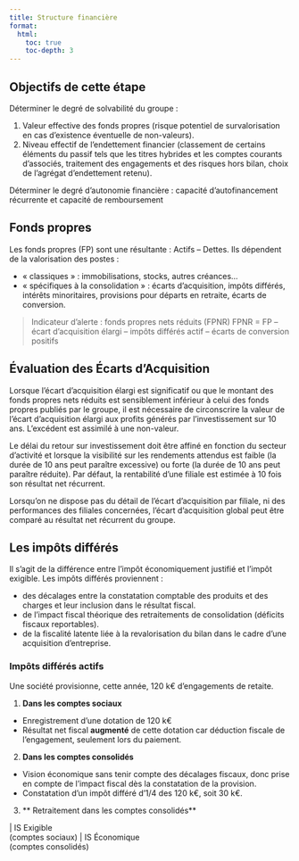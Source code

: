 ```yaml
---
title: Structure financière
format: 
  html: 
    toc: true
    toc-depth: 3
---
```


## Objectifs de cette étape

Déterminer le degré de solvabilité du groupe :

1. Valeur effective des fonds propres (risque potentiel de survalorisation en cas d’existence éventuelle de non-valeurs).
2. Niveau effectif de l’endettement financier (classement de certains éléments du passif tels que les titres hybrides 	et les comptes courants d’associés, traitement des 	engagements et des risques hors bilan, choix de l’agrégat d’endettement retenu).

Déterminer le degré d’autonomie financière : capacité d’autofinancement récurrente et capacité de remboursement

## Fonds propres

Les fonds propres (FP) sont une résultante : Actifs – Dettes. Ils dépendent de la valorisation des postes :

- « classiques » : immobilisations, stocks, autres créances…
- « spécifiques à la consolidation » : écarts d’acquisition, impôts différés, intérêts minoritaires, provisions pour départs en retraite, écarts de conversion.

> Indicateur d’alerte : fonds propres nets réduits (FPNR)
> FPNR = FP – écart d’acquisition élargi – impôts différés actif – écarts de conversion positifs

## Évaluation des Écarts d’Acquisition

Lorsque l’écart d’acquisition élargi est significatif ou que le montant des fonds propres nets réduits est sensiblement inférieur à celui des fonds propres publiés par le groupe, il est nécessaire de circonscrire la valeur de l’écart d’acquisition élargi aux profits générés par l’investissement sur 10 ans. L’excédent est assimilé à une non-valeur.

Le délai du retour sur investissement doit être affiné en fonction du secteur d’activité et lorsque la visibilité sur les rendements attendus est faible (la durée de 10 ans peut paraître excessive) ou forte (la durée de 10 ans peut paraître réduite). Par défaut, la rentabilité d’une filiale est estimée à 10 fois son résultat net récurrent.

Lorsqu’on ne dispose pas du détail de l’écart d’acquisition par filiale, ni des performances des filiales concernées, l’écart d’acquisition global peut être comparé au résultat net récurrent du groupe.

## Les impôts différés

Il s’agit de la différence entre l’impôt économiquement justifié et l’impôt exigible. Les impôts différés proviennent :

- des décalages entre la constatation comptable des produits et des charges et leur inclusion dans le résultat fiscal.
- de l’impact fiscal théorique des retraitements de 	consolidation (déficits fiscaux reportables).
- de la fiscalité latente liée à la revalorisation du bilan dans le cadre d’une acquisition d’entreprise.

### Impôts différés actifs

Une société provisionne, cette année, $120$ k€ d’engagements de retaite.

1. **Dans les comptes sociaux**

  - Enregistrement d’une dotation de 120 k€
  - Résultat net fiscal **augmenté** de cette dotation car déduction fiscale de l’engagement, seulement lors du paiement.

2. **Dans les comptes consolidés**

  - Vision économique sans tenir compte des décalages fiscaux, donc prise en compte de l’impact fiscal dès la constatation de la provision.
  - Constatation d’un impôt différé d’$1/4$ des $120$ k€, soit $30$ k€.

3. ** Retraitement dans les comptes consolidés**

  | IS Exigible <br> (comptes sociaux) | IS Économique <br> (comptes consolidés) 

